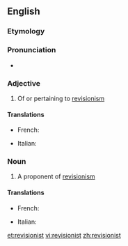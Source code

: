 ==English==

===Etymology===
{{suffix|revision|ist}}

===Pronunciation===
* {{a|US}} {{IPA|/ɹɪˈvɪʒənɪst/}}

===Adjective===
{{en-adj}}

# Of or pertaining to [[revisionism]]

====Translations====
{{trans-top|of or pertaining to revisionism}}
* French: {{t+|fr|révisionniste|m|f}}
{{trans-mid}}
* Italian: {{t-|it|revisionista}}
{{trans-bottom}}

===Noun===
{{en-noun}}

# A proponent of [[revisionism]]

====Translations====
{{trans-top|a proponent of revisionism}}
* French: {{t+|fr|révisionniste|m|f}}
{{trans-mid}}
* Italian: {{t-|it|revisionista}}
{{trans-bottom}}

[[et:revisionist]]
[[vi:revisionist]]
[[zh:revisionist]]